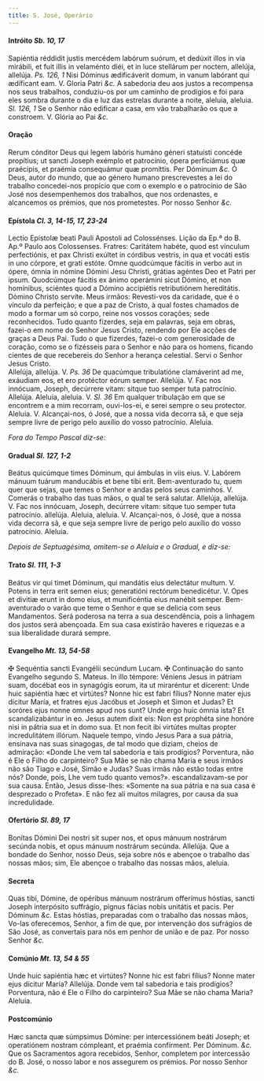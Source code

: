 ```yaml
---
title: S. José, Operário
---
```


#### Intróito <em>Sb. 10, 17</em>

<div class="grid grid-cols-2 gap-5">
  <span class="text-justify">
    Sapiéntia réddidit justis mercédem labórum suórum, et dedúxit illos in via
    mirábili, et fuit illis in velaménto diéi, et in luce stellárum per noctem,
    allelúja, allelúja. <em>Ps. 126, 1</em> Nisi Dóminus ædificáverit domum, in
    vanum labórant qui ædíficant eam. V. Gloria Patri <em>&c.</em>
  </span>
  <span class="text-justify">
    A sabedoria deu aos justos a recompensa nos seus trabalhos, conduziu-os por
    um caminho de prodígios e foi para eles sombra durante o dia e luz das
    estrelas durante a noite, aleluia, aleluia. <em>Sl. 126, 1</em> Se o Senhor
    não edificar a casa, em vão trabalharão os que a constroem. V. Glória ao Pai
    <em>&c.</em>
  </span>
</div>

#### Oração

<div class="grid grid-cols-2 gap-5">
  <span class="text-justify">
    Rerum cónditor Deus qui legem labóris humáno géneri statuísti concéde
    propítius; ut sancti Joseph exémplo et patrocínio, ópera perficiámus quæ
    praécipis, et praémia consequámur quæ promíttis. Per Dóminum <em>&c.</em>
  </span>
  <span class="text-justify">
    Ó Deus, autor do mundo, que ao género humano prescrevestes a lei do trabalho
    concedei-nos propício que com o exemplo e o patrocínio de São José nos
    desempenhemos dos trabalhos, que nos ordenastes, e alcancemos os prémios,
    que nos prometestes. Por nosso Senhor <em>&c.</em>
  </span>
</div>

#### Epístola <em>Cl. 3, 14-15, 17, 23-24</em>

<div class="grid grid-cols-2 gap-5">
  <span class="text-justify">
    Lectio Epístolæ beati Pauli Apostoli ad Colossénses.
  </span>
  <span class="text-justify">
    Lição da Ep.ª do B. Ap.º Paulo aos Colossenses.
  </span>
  <span class="text-justify">
    Fratres: Caritátem habéte, quod est vínculum perfectiónis, et pax Christi
    exúltet in córdibus vestris, in qua et vocáti estis in uno córpore, et grati
    estóte. Omne quodcúmque fácitis in verbo aut in ópere, ómnia in nómine
    Dómini Jesu Christi, grátias agéntes Deo et Patri per ipsum. Quodcúmque
    fácitis ex ánimo operámini sicut Dómino, et non homínibus, sciéntes quod a
    Dómino accipiétis retributiónem hereditátis. Dómino Christo servíte.
  </span>
  <span class="text-justify">
    Meus irmãos: Revesti-vos da caridade, que é o vínculo da perfeição; e que a
    paz de Cristo, à qual fostes chamados de modo a formar um só corpo, reine
    nos vossos corações; sede reconhecidos. Tudo quanto fizerdes, seja em
    palavras, seja em obras, fazei-o em nome do Senhor Jesus Cristo, rendendo
    por Ele acções de graças a Deus Pai. Tudo o que fizerdes, fazei-o com
    generosidade de coração, como se o fizésseis para o Senhor e não para os
    homens, ficando cientes de que recebereis do Senhor a herança celestial.
    Servi o Senhor Jesus Cristo.
  </span>
</div>

<div class="grid grid-cols-2 gap-5">
  <span class="text-justify">
    Allelúja, allelúja. V. <em>Ps. 36</em> De quacúmque tribulatióne clamáverint
    ad me, exáudiam eos, et ero protéctor eórum semper. Allelúja. V. Fac nos
    innócuam, Joseph, decúrrere vitam: sitque tuo semper tuta patrocínio.
    Allelúja.
  </span>
  <span class="text-justify">
    Aleluia, aleluia. V. <em>Sl. 36</em> Em qualquer tribulação em que se
    encontrem e a mim recorram, ouvi-los-ei, e serei sempre o seu protector.
    Aleluia. V. Alcançai-nos, ó José, que a nossa vida decorra sã, e que seja
    sempre livre de perigo pelo auxílio do vosso patrocínio. Aleluia.
  </span>
</div>

<em>Fora do Tempo Pascal diz-se:</em>

#### Gradual <em>Sl. 127, 1-2</em>

<div class="grid grid-cols-2 gap-5">
  <span class="text-justify">
    Beátus quicúmque times Dóminum, qui ámbulas in viis eius. V. Labórem mánuum
    tuárum manducábis et bene tibi erit.
  </span>
  <span class="text-justify">
    Bem-aventurado tu, quem quer que sejas, que temes o Senhor e andas pelos
    seus caminhos. V. Comerás o trabalho das tuas mãos, o qual te será salutar.
  </span>
  <span class="text-justify">
    Allelúja, allelúja. V. Fac nos innócuam, Joseph, decúrrere vitam: sitque tuo
    semper tuta patrocínio. allelúja.
  </span>
  <span class="text-justify">
    Aleluia, aleluia. V. Alcançai-nos, ó José, que a nossa vida decorra sã, e
    que seja sempre livre de perigo pelo auxílio do vosso patrocínio. Aleluia.
  </span>
</div>

<em>Depois de Septuagésima, omitem-se o Aleluia e o Gradual, e diz-se:</em>

#### Trato <em>Sl. 111, 1-3</em>

<div class="grid grid-cols-2 gap-5">
  <span class="text-justify">
    Beátus vir qui timet Dóminum, qui mandátis eius delectátur multum. V. Potens
    in terra erit semen eius; generatióni rectórum benedicétur. V. Opes et
    divitiæ erunt in domo eius, et munificéntia eius manébit semper.
  </span>
  <span class="text-justify">
    Bem-aventurado o varão que teme o Senhor e que se delicia com seus
    Mandamentos. Será poderosa na terra a sua descendência, pois a linhagem dos
    justos será abençoada. Em sua casa existirão haveres e riquezas e a sua
    liberalidade durará sempre.
  </span>
</div>

#### Evangelho <em>Mt. 13, 54-58</em>

<div class="grid grid-cols-2 gap-5">
  <span class="text-justify">
    <span class="text-red-500">&#10016;</span> Sequéntia sancti Evangélii
    secúndum Lucam.
  </span>
  <span class="text-justify">
    <span class="text-red-500">&#10016;</span> Continuação do santo Evangelho
    segundo S. Mateus.
  </span>
  <span class="text-justify">
    In illo témpore: Véniens Jesus in pátriam suam, docébat eos in synagógis
    eorum, ita ut miraréntur et dícerent: Unde huic sapiéntia hæc et virtútes?
    Nonne hic est fabri fílius? Nonne mater ejus dícitur María, et fratres ejus
    Jacóbus et Joseph et Simon et Judas? Et soróres ejus nonne omnes apud nos
    sunt? Unde ergo huic ómnia ista? Et scandalizabántur in eo. Jesus autem
    dixit eis: Non est prophéta sine honóre nisi in pátria sua et in domo sua.
    Et non fecit ibi virtútes multas propter incredulitátem illórum.
  </span>
  <span class="text-justify">
    Naquele tempo, vindo Jesus Para a sua pátria, ensinava nas suas sinagogas,
    de tal modo que diziam, cheios de admiração: «Donde Lhe vem tal sabedoria e
    tais prodígios? Porventura, não é Ele o Filho do carpinteiro? Sua Mãe se não
    chama Maria e seus irmãos não são Tiago e José, Simão e Judas? Suas irmãs
    não estão todas entre nós? Donde, pois, Lhe vem tudo quanto vemos?».
    escandalizavam-se por sua causa. Então, Jesus disse-lhes: «Somente na sua
    pátria e na sua casa é desprezado o Profeta». E não fez ali muitos milagres,
    por causa da sua incredulidade.
  </span>
</div>

#### Ofertório <em>Sl. 89, 17</em>

<div class="grid grid-cols-2 gap-5">
  <span class="text-justify">
    Bonítas Dómini Dei nostri sit super nos, et opus mánuum nostrárum secúnda
    nobis, et opus mánuum nostrárum secúnda. Allelúja.
  </span>
  <span class="text-justify">
    Que a bondade do Senhor, nosso Deus, seja sobre nós e abençoe o trabalho das
    nossas mãos; sim, Ele abençoe o trabalho das nossas mãos, aleluia.
  </span>
</div>

#### Secreta

<div class="grid grid-cols-2 gap-5">
  <span class="text-justify">
    Quas tibi, Dómine, de opéribus mánuum nostrárum offerímus hóstias, sancti
    Joseph interpósito suffrágio, pignus fácias nobis unitátis et pacis. Per
    Dóminum <em>&c.</em>
  </span>
  <span class="text-justify">
    Estas hóstias, preparadas com o trabalho das nossas mãos, Vo-las oferecemos,
    Senhor, a fim de que, por intervenção dos sufrágios de São José, as
    convertais para nós em penhor de união e de paz. Por nosso Senhor
    <em>&c.</em>
  </span>
</div>

#### Comúnio <em>Mt. 13, 54 & 55</em>

<div class="grid grid-cols-2 gap-5">
  <span class="text-justify">
    Unde huic sapiéntia hæc et virtútes? Nonne hic est fabri fílius? Nonne mater
    ejus dícitur María? Allelúja.
  </span>
  <span class="text-justify">
    Donde vem tal sabedoria e tais prodígios? Porventura, não é Ele o Filho do
    carpinteiro? Sua Mãe se não chama Maria? Aleluia.
  </span>
</div>

#### Postcomúnio

<div class="grid grid-cols-2 gap-5">
  <span class="text-justify">
    Hæc sancta quæ súmpsimus Dómine: per intercessiónem beáti Joseph; et
    operatiónem nostram cómpleant, et praémia confírment. Per Dóminum.
    <em>&c.</em>
  </span>
  <span class="text-justify">
    Que os Sacramentos agora recebidos, Senhor, completem por intercessão do B.
    José, o nosso labor e nos assegurem os prémios. Por nosso Senhor
    <em>&c.</em>
  </span>
</div>
